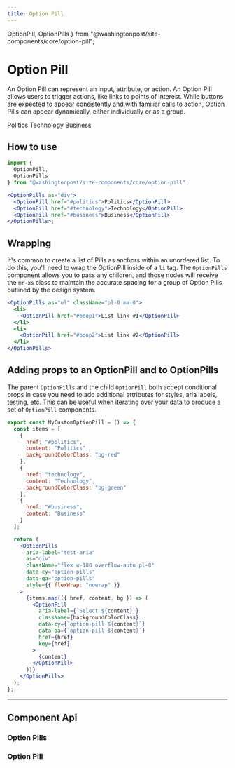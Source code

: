 ```yaml
--- 
title: Option Pill 
---
```

 

  OptionPill,
  OptionPills
} from "@washingtonpost/site-components/core/option-pill";

# Option Pill

<!-- Description of component -->
<p className="font-xs font-light font--subhead">
An Option Pill can represent an input, attribute, or action. An Option Pill allows users to trigger actions, like links to points of interest. While 
buttons are expected to appear consistently and with familiar calls to action, 
Option Pills can appear dynamically, either individually or as a group.
</p>


<!-- Live Example of component import live component above-->

<Container className="pa-sm">
    <OptionPills as="div">
        <OptionPill href="#politics">Politics</OptionPill>
        <OptionPill href="#technology">Technology</OptionPill>
        <OptionPill href="#business">Business</OptionPill>
    </OptionPills>
</Container>

<Tabs isDesignDoc={false} relatedUrl="design/uncategorized/option-pill"/>


## How to use

```jsx
import {
  OptionPill,
  OptionPills
} from "@washingtonpost/site-components/core/option-pill";

<OptionPills as="div">
  <OptionPill href="#politics">Politics</OptionPill>
  <OptionPill href="#technology">Technology</OptionPill>
  <OptionPill href="#business">Business</OptionPill>
</OptionPills>;
```

## Wrapping

It's common to create a list of Pills as anchors within an unordered list. To do this, you'll need to wrap the OptionPill inside of a `li` tag. The `OptionPills` component allows you to pass any children, and those nodes will receive the `mr-xs` class to maintain the accurate spacing for a group of Option Pills outlined by the design system.

```jsx
<OptionPills as="ul" className="pl-0 ma-0">
  <li>
    <OptionPill href="#boop1">List link #1</OptionPill>
  </li>
  <li>
    <OptionPill href="#boop2">List link #2</OptionPill>
  </li>
</OptionPills>
```

## Adding props to an OptionPill and to OptionPills

The parent `OptionPills` and the child `OptionPill` both accept conditional props in case you need to add additional attributes for styles, aria labels, testing, etc. This can be useful when iterating over your data to produce a set of `OptionPill` components.

```jsx
export const MyCustomOptionPill = () => {
  const items = [
    {
      href: "#politics",
      content: "Politics",
      backgroundColorClass: "bg-red"
    },
    {
      href: "technology",
      content: "Technology",
      backgroundColorClass: "bg-green"
    },
    {
      href: "#business",
      content: "Business"
    }
  ];

  return (
    <OptionPills
      aria-label="test-aria"
      as="div"
      className="flex w-100 overflow-auto pl-0"
      data-cy="option-pills"
      data-qa="option-pills"
      style={{ flexWrap: "nowrap" }}
    >
      {items.map(({ href, content, bg }) => (
        <OptionPill
          aria-label={`Select ${content}`}
          className={backgroundColorClass}
          data-cy={`option-pill-${content}`}
          data-qa={`option-pill-${content}`}
          href={href}
          key={href}
        >
          {content}
        </OptionPill>
      ))}
    </OptionPills>
  );
};
```

---
## Component Api

### Option Pills
<div className="mb-lg">
<ApiTable componentName="optionpills"/>
</div>

### Option Pill

<div className="mb-lg">
<ApiTable componentName="optionpill"/>
</div>
